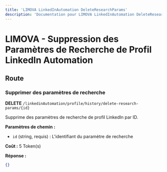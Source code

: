```yaml
---
title: 'LIMOVA LinkedInAutomation DeleteResearchParams'
description: 'Documentation pour LIMOVA LinkedInAutomation DeleteResearchParams'
---
```


# LIMOVA - Suppression des Paramètres de Recherche de Profil LinkedIn Automation

## Route

### Supprimer des paramètres de recherche
**DELETE** `/linkedinAutomation/profile/history/delete-research-params/{id}`

Supprime des paramètres de recherche de profil LinkedIn par ID.

**Paramètres de chemin :**
- `id` (string, requis) : L'identifiant du paramètre de recherche

**Coût :** 5 Token(s)

**Réponse :**
```json
{}
``` 
